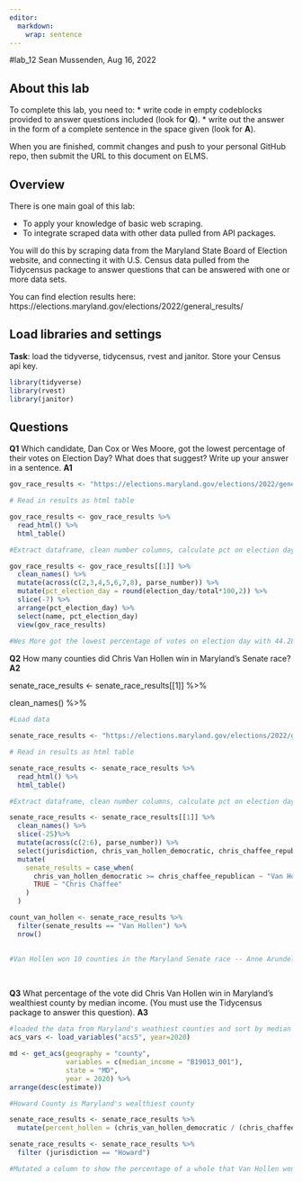 ```yaml
---
editor: 
  markdown: 
    wrap: sentence
---
```


#lab_12 Sean Mussenden, Aug 16, 2022

## About this lab

To complete this lab, you need to: \* write code in empty codeblocks provided to answer questions included (look for **Q**).
\* write out the answer in the form of a complete sentence in the space given (look for **A**).

When you are finished, commit changes and push to your personal GitHub repo, then submit the URL to this document on ELMS.

## Overview

There is one main goal of this lab:

-   To apply your knowledge of basic web scraping.
-   To integrate scraped data with other data pulled from API packages.

You will do this by scraping data from the Maryland State Board of Election website, and connecting it with U.S.
Census data pulled from the Tidycensus package to answer questions that can be answered with one or more data sets.

You can find election results here: https://elections.maryland.gov/elections/2022/general_results/

## Load libraries and settings

**Task**: load the tidyverse, tidycensus, rvest and janitor.
Store your Census api key.

```r
library(tidyverse)
library(rvest)
library(janitor)
```

## Questions

**Q1** Which candidate, Dan Cox or Wes Moore, got the lowest percentage of their votes on Election Day?
What does that suggest?
Write up your answer in a sentence.
**A1**

```r

gov_race_results <- "https://elections.maryland.gov/elections/2022/general_results/gen_results_2022_1.html"

# Read in results as html table

gov_race_results <- gov_race_results %>%   
  read_html() %>%   
  html_table() 

#Extract dataframe, clean number columns, calculate pct on election day vote

gov_race_results <- gov_race_results[[1]] %>%  
  clean_names() %>%  
  mutate(across(c(2,3,4,5,6,7,8), parse_number)) %>%  
  mutate(pct_election_day = round(election_day/total*100,2)) %>%  
  slice(-7) %>%  
  arrange(pct_election_day) %>%  
  select(name, pct_election_day) 
  view(gov_race_results)
  
#Wes More got the lowest percentage of votes on election day with 44.28% while Dan Cox got 66.24%. 
```

**Q2** How many counties did Chris Van Hollen win in Maryland's Senate race?
**A2**

senate_race_results \<- senate_race_results\[\[1\]\] %\>%

clean_names() %\>%

```r

#Load data 

senate_race_results <- "https://elections.maryland.gov/elections/2022/general_results/gen_detail_results_2022_4_1.html"

# Read in results as html table

senate_race_results <- senate_race_results %>%   
  read_html() %>%   
  html_table() 

#Extract dataframe, clean number columns, calculate pct on election day vote

senate_race_results <- senate_race_results[[1]] %>%  
  clean_names() %>%
  slice(-25)%>%
  mutate(across(c(2:6), parse_number)) %>%
  select(jurisdiction, chris_van_hollen_democratic, chris_chaffee_republican, scottie_griffin_write_in_democratic, andrew_j_wildman_write_in_unaffiliated, other_write_ins)%>%
  mutate(
    senate_results = case_when(
      chris_van_hollen_democratic >= chris_chaffee_republican ~ "Van Hollen",
      TRUE ~ "Chris Chaffee"
    )
  ) 

count_van_hollen <- senate_race_results %>%
  filter(senate_results == "Van Hollen") %>%
  nrow()
  

#Van Hollen won 10 counties in the Maryland Senate race -- Anne Arundel, Baltimore City, Baltimore County, Charles, Frederick, Howard, Kent, Montgomery, Prince George's and Talbot. 
```

\

**Q3** What percentage of the vote did Chris Van Hollen win in Maryland's wealthiest county by median income.
(You must use the Tidycensus package to answer this question).
**A3**

```r

#loaded the data from Maryland's weathiest counties and sort by median 
acs_vars <- load_variables("acs5", year=2020)

md <- get_acs(geography = "county",
              variables = c(median_income = "B19013_001"),
              state = "MD",
              year = 2020) %>%
arrange(desc(estimate))

#Howard County is Maryland's wealthiest county 

senate_race_results <- senate_race_results %>%
  mutate(percent_hollen = (chris_van_hollen_democratic / (chris_chaffee_republican + chris_van_hollen_democratic + scottie_griffin_write_in_democratic + andrew_j_wildman_write_in_unaffiliated + other_write_ins))*100) 

senate_race_results <- senate_race_results %>% 
  filter (jurisdiction == "Howard")

#Mutated a column to show the percentage of a whole that Van Hollen won for Howard County, which was about 70.9%.  



```
